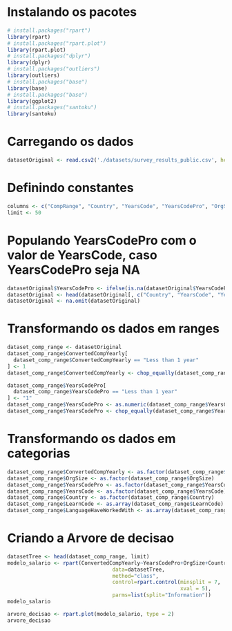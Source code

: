 # Instalando os pacotes
```r
# install.packages("rpart")
library(rpart)
# install.packages("rpart.plot")
library(rpart.plot)
# install.packages("dplyr")
library(dplyr)
# install.packages("outliers")
library(outliers)
# install.packages("base")
library(base)
# install.packages("base")
library(ggplot2)
# install.packages("santoku")
library(santoku)
```

# Carregando os dados
```r
datasetOriginal <- read.csv2('./datasets/survey_results_public.csv', header = TRUE, sep = ',')
```

# Definindo constantes
```r
columns <- c("CompRange", "Country", "YearsCode", "YearsCodePro", "OrgSize", "DevType", "EdLevel", "Age", "WorkExp", "RemoteWork", "LearnCode", "LanguageHaveWorkedWith")
limit <- 50
```


# Populando YearsCodePro com o valor de YearsCode, caso YearsCodePro seja NA
```r
datasetOriginal$YearsCodePro <- ifelse(is.na(datasetOriginal$YearsCodePro), datasetOriginal$YearsCode, datasetOriginal$YearsCodePro)
datasetOriginal <- head(datasetOriginal[, c("Country", "YearsCode", "YearsCodePro", "OrgSize", "DevType", "EdLevel", "Age", "WorkExp", "RemoteWork", "LearnCode", "LanguageHaveWorkedWith", "ConvertedCompYearly")], nrow(datasetOriginal))
datasetOriginal <- na.omit(datasetOriginal)
```

# Transformando os dados em ranges
```r
dataset_comp_range <- datasetOriginal
dataset_comp_range$ConvertedCompYearly[
  dataset_comp_range$ConvertedCompYearly == "Less than 1 year"
] <- 1
dataset_comp_range$ConvertedCompYearly <- chop_equally(dataset_comp_range$ConvertedCompYearly, 10, raw = FALSE)

dataset_comp_range$YearsCodePro[
  dataset_comp_range$YearsCodePro == "Less than 1 year"
] <- "1"
dataset_comp_range$YearsCodePro <- as.numeric(dataset_comp_range$YearsCodePro)
dataset_comp_range$YearsCodePro <- chop_equally(dataset_comp_range$YearsCodePro, 10, raw = TRUE)

```


# Transformando os dados em categorias
```r
dataset_comp_range$ConvertedCompYearly <- as.factor(dataset_comp_range$ConvertedCompYearly)
dataset_comp_range$OrgSize <- as.factor(dataset_comp_range$OrgSize)
dataset_comp_range$YearsCodePro <- as.factor(dataset_comp_range$YearsCodePro)
dataset_comp_range$YearsCode <- as.factor(dataset_comp_range$YearsCode)
dataset_comp_range$Country <- as.factor(dataset_comp_range$Country)
dataset_comp_range$LearnCode <- as.array(dataset_comp_range$LearnCode)
dataset_comp_range$LanguageHaveWorkedWith <- as.array(dataset_comp_range$LanguageHaveWorkedWith)
```

# Criando a Arvore de decisao
```r
datasetTree <- head(dataset_comp_range, limit)
modelo_salario <- rpart(ConvertedCompYearly~YearsCodePro+OrgSize+Country,
                                  data=datasetTree,
                                  method="class",
                                  control=rpart.control(minsplit = 7,
                                                        xval = 5),
                                  parms=list(split="Information"))
modelo_salario
```

```r
arvore_decisao <- rpart.plot(modelo_salario, type = 2)
arvore_decisao
```
